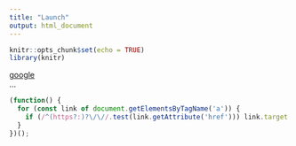 ```yaml
---  
title: "Launch"  
output: html_document  
---  
```


```r
knitr::opts_chunk$set(echo = TRUE)  
library(knitr)  
```  

[google](https://www.google.com)  
...

```js
(function() {  
  for (const link of document.getElementsByTagName('a')) {  
    if (/^(https?:)?\/\//.test(link.getAttribute('href'))) link.target = '_blank';  
  }  
})();  
```  